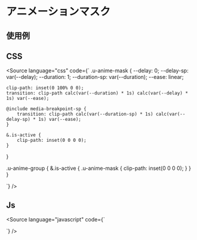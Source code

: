 
<Meta of={Stories} />

# アニメーションマスク

## 使用例

<Canvas of={Stories.base} />

## CSS
<Source
  language="css"
  code={`
.u-anime-mask {
    --delay: 0;
    --delay-sp: var(--delay);
    --duration: 1;
    --duration-sp: var(--duration);
    --ease: linear;

    clip-path: inset(0 100% 0 0);
    transition: clip-path calc(var(--duration) * 1s) calc(var(--delay) * 1s) var(--ease);

    @include media-breakpoint-sp {
        transition: clip-path calc(var(--duration-sp) * 1s) calc(var(--delay-sp) * 1s) var(--ease);
    }

    &.is-active {
        clip-path: inset(0 0 0 0);
    }
}


.u-anime-group {
    &.is-active {
        .u-anime-mask {
            clip-path: inset(0 0 0 0);
        }
    }
}

  `}
/>


## Js
<Source
  language="javascript"
  code={`

  `}
/>



